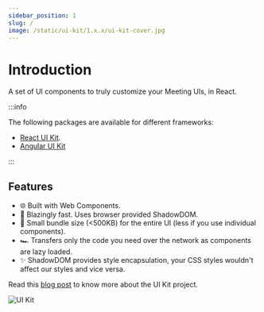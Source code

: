```yaml
---
sidebar_position: 1
slug: /
image: /static/ui-kit/1.x.x/ui-kit-cover.jpg
---
```


# Introduction

A set of UI components to truly customize your Meeting UIs, in React.

:::info

The following packages are available for different frameworks:

- [React UI Kit](/react-ui-kit/).
- [Angular UI Kit](/angular-ui-kit/)

:::

## Features

<ul className="emoji-list">
  <li>
    <span>🌐</span> Built with Web Components.
  </li>
  <li>
    <span>🚀</span> Blazingly fast. Uses browser provided ShadowDOM.
  </li>
  <li>
    <span>🤏</span> Small bundle size (&lt;500KB) for the entire UI (less if you
    use individual components).
  </li>
  <li>
    <span>🏎</span> Transfers only the code you need over the network as
    components are lazy loaded.
  </li>
  <li>
    <span>✨</span> ShadowDOM provides style encapsulation, your CSS styles
    wouldn't affect our styles and vice versa.
  </li>
</ul>

Read this [blog post](https://dyte.io/blog/custom-ui-kit-sdk/) to know more
about the UI Kit project.

<img
  src="/static/ui-kit/1.x.x/ui-kit-cover.jpg"
  alt="UI Kit"
  className="cover-image"
/>
